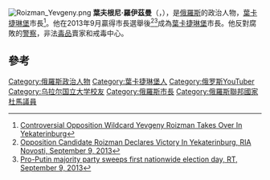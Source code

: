 [[File:Roizman_Yevgeny.png|thumb]]
'''葉夫根尼·羅伊茲曼'''（{{lang-ru|Евге́ний Вади́мович Ро́йзман}}，{{bd|1962年|9月14日||}}），是[[俄羅斯|俄羅斯]]的政治人物，[[葉卡捷琳堡|葉卡捷琳堡]]市長<ref>[http://www.rferl.org/content/russia-yekaterinburg-mayor-roizman/25100514.html Controversial Opposition Wildcard Yevgeny Roizman Takes Over In Yekaterinburg]</ref>。他在2013年9月贏得市長選舉後<ref>[http://en.rian.ru/russia/20130909/183292740/Opposition-Candidate-Roizman-Declares-Victory-In-Yekaterinburg.html Opposition Candidate Roizman Declares Victory In Yekaterinburg, RIA Novosti, September 9, 2013]</ref><ref>[http://rt.com/politics/election-day-united-victory-608/ Pro-Putin majority party sweeps first nationwide election day, RT, September 9, 2013]</ref>成為[[葉卡捷琳堡|葉卡捷琳堡]]市長。他反對腐敗的[[警察|警察]]，非法[[毒品|毒品]]賣家和戒毒中心。

==參考==
{{Reflist}}

{{normdaten}}
{{DEFAULTSORT:Roizman}}
[[Category:俄羅斯政治人物|Category:俄羅斯政治人物]]
[[Category:葉卡捷琳堡人|Category:葉卡捷琳堡人]]
[[Category:俄罗斯YouTuber|Category:俄罗斯YouTuber]]
[[Category:乌拉尔国立大学校友|Category:乌拉尔国立大学校友]]
[[Category:俄羅斯市長|Category:俄羅斯市長]]
[[Category:俄羅斯聯邦國家杜馬議員|Category:俄羅斯聯邦國家杜馬議員]]
{{russia-bio-stub}}